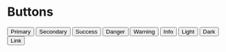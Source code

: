 <!-- Colors.stories.mdx -->


<Meta title="Styles/Bootstrap/Buttons" />

# Buttons

<Canvas>
  <div>
    <button type="button" class="btn btn-primary m-2">
      Primary
    </button>
    <button type="button" class="btn btn-secondary m-2">
      Secondary
    </button>
    <button type="button" class="btn btn-success m-2">
      Success
    </button>
    <button type="button" class="btn btn-danger m-2">
      Danger
    </button>
    <button type="button" class="btn btn-warning m-2">
      Warning
    </button>
    <button type="button" class="btn btn-info m-2">
      Info
    </button>
    <button type="button" class="btn btn-light m-2">
      Light
    </button>
    <button type="button" class="btn btn-dark m-2">
      Dark
    </button>
    <button type="button" class="btn btn-link m-2">
      Link
    </button>
  </div>
</Canvas>
